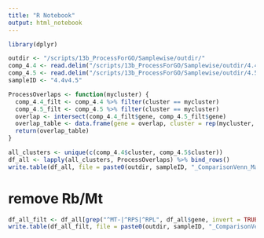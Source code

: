 ```yaml
---
title: "R Notebook"
output: html_notebook
---
```


```r
library(dplyr)
```

```r
outdir <- "/scripts/13b_ProcessForGO/Samplewise/outdir/"
comp_4.4 <- read.delim("/scripts/13b_ProcessForGO/Samplewise/outdir/4.4_vehVSivig_blood_Markers.txt")
comp_4.5 <- read.delim("/scripts/13b_ProcessForGO/Samplewise/outdir/4.5_vehVSivig_cord_Markers.txt")
sampleID <- "4.4v4.5"
```

```r
ProcessOverlaps <- function(mycluster) {
  comp_4.4_filt <- comp_4.4 %>% filter(cluster == mycluster)
  comp_4.5_filt <- comp_4.5 %>% filter(cluster == mycluster)
  overlap <- intersect(comp_4.4_filt$gene, comp_4.5_filt$gene)
  overlap_table <- data.frame(gene = overlap, cluster = rep(mycluster, length(overlap)))
  return(overlap_table)
}
```

```r
all_clusters <- unique(c(comp_4.4$cluster, comp_4.5$cluster))
df_all <- lapply(all_clusters, ProcessOverlaps) %>% bind_rows()
write.table(df_all, file = paste0(outdir, sampleID, "_ComparisonVenn_Markers.txt"), sep = "\t", quote = FALSE, col.names = NA)
```

# remove Rb/Mt

```r
df_all_filt <- df_all[grep("^MT-|^RPS|^RPL", df_all$gene, invert = TRUE),]
write.table(df_all_filt, file = paste0(outdir, sampleID, "_ComparisonVenn_Markers_RemoveRbMt.txt"), sep = "\t", quote = FALSE, col.names = NA)
```